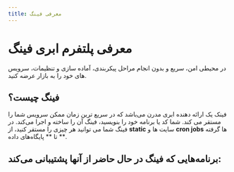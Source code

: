 ```yaml
---
title: معرفی فینگ
---
```



# معرفی پلتفرم ابری فینگ

در محیطی امن، سریع و بدون انجام مراحل پیکربندی، آماده سازی و تنظیمات، سرویس های خود را به بازار عرضه کنید.

## فینگ چیست؟

فینک یک ارائه دهنده ابری مدرن می‌باشد که در سریع ترین زمان ممکن سرویس شما را مستقر می کند.
شما کد یا برنامه خود را بنویسید، فینگ آن را ساخته و اجرا می‌کند.
در فینگ شما می توانید هر چیزی را مستقر کنید، از **static** سایت ها و **cron jobs** ها گرفته تا ** پایگاه‌های داده **.

## برنامه‌هایی که فینگ در حال حاضر از آنها پشتیبانی می‌کند:

<Catalog>
  <AppCatalog platform="node" title="NodeJS" href="/platform/node" />
  <AppCatalog platform="static" title="Static" href="/platform/static" />
  <AppCatalog platform="flask" title="Flask" href="/platform/flask" />
  <AppCatalog platform="nextjs" title="Next.js" href="/platform/next" />
  <AppCatalog platform="docker" title="Docker" href="/platform/docker" />
  <AppCatalog platform="django" title="Django" href="/platform/django" />
  <AppCatalog platform="ruby" title="Ruby" href="/platform/ruby" />
  <AppCatalog platform="laravel" title="Laravel" href="/platform/laravel" />
  <AppCatalog platform="php" title="PHP" href="/platform/php" />
  <AppCatalog platform="react" title="React" href="/platform/react" />
  </Catalog>
